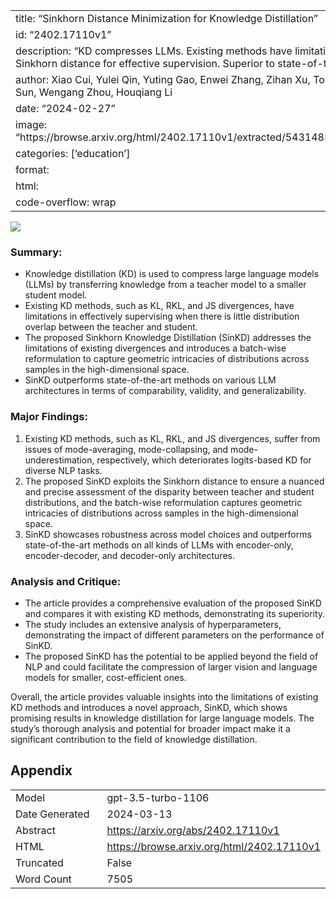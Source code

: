 
---
title: "Sinkhorn Distance Minimization for Knowledge Distillation"
id: "2402.17110v1"
description: "KD compresses LLMs. Existing methods have limitations. SinKD uses Sinkhorn distance for effective supervision. Superior to state-of-the-art."
author: Xiao Cui, Yulei Qin, Yuting Gao, Enwei Zhang, Zihan Xu, Tong Wu, Ke Li, Xing Sun, Wengang Zhou, Houqiang Li
date: "2024-02-27"
image: "https://browse.arxiv.org/html/2402.17110v1/extracted/5431483/distributions.png"
categories: ['education']
format:
  html:
    code-overflow: wrap
---

![](https://browse.arxiv.org/html/2402.17110v1/extracted/5431483/distributions.png)

### **Summary:**
- Knowledge distillation (KD) is used to compress large language models (LLMs) by transferring knowledge from a teacher model to a smaller student model.
- Existing KD methods, such as KL, RKL, and JS divergences, have limitations in effectively supervising when there is little distribution overlap between the teacher and student.
- The proposed Sinkhorn Knowledge Distillation (SinKD) addresses the limitations of existing divergences and introduces a batch-wise reformulation to capture geometric intricacies of distributions across samples in the high-dimensional space.
- SinKD outperforms state-of-the-art methods on various LLM architectures in terms of comparability, validity, and generalizability.

### Major Findings:
1. Existing KD methods, such as KL, RKL, and JS divergences, suffer from issues of mode-averaging, mode-collapsing, and mode-underestimation, respectively, which deteriorates logits-based KD for diverse NLP tasks.
2. The proposed SinKD exploits the Sinkhorn distance to ensure a nuanced and precise assessment of the disparity between teacher and student distributions, and the batch-wise reformulation captures geometric intricacies of distributions across samples in the high-dimensional space.
3. SinKD showcases robustness across model choices and outperforms state-of-the-art methods on all kinds of LLMs with encoder-only, encoder-decoder, and decoder-only architectures.

### Analysis and Critique:
- The article provides a comprehensive evaluation of the proposed SinKD and compares it with existing KD methods, demonstrating its superiority.
- The study includes an extensive analysis of hyperparameters, demonstrating the impact of different parameters on the performance of SinKD.
- The proposed SinKD has the potential to be applied beyond the field of NLP and could facilitate the compression of larger vision and language models for smaller, cost-efficient ones.

Overall, the article provides valuable insights into the limitations of existing KD methods and introduces a novel approach, SinKD, which shows promising results in knowledge distillation for large language models. The study's thorough analysis and potential for broader impact make it a significant contribution to the field of knowledge distillation.

## Appendix

|          |          |
|----------|----------|
| Model     | gpt-3.5-turbo-1106       |
| Date Generated     | 2024-03-13       |
| Abstract | [https://arxiv.org/abs/2402.17110v1](https://arxiv.org/abs/2402.17110v1)        |
| HTML     | [https://browse.arxiv.org/html/2402.17110v1](https://browse.arxiv.org/html/2402.17110v1)       |
| Truncated       | False       |
| Word Count       | 7505       |